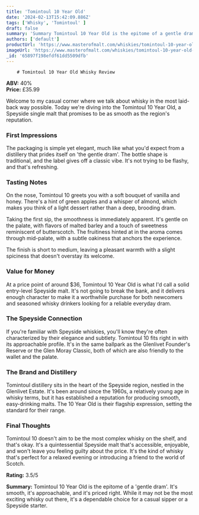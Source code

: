 ```yaml
---
title: 'Tomintoul 10 Year Old'
date: '2024-02-13T15:42:09.886Z'
tags: ['Whisky', 'Tomintoul' ]
draft: false
summary: 'Summary Tomintoul 10 Year Old is the epitome of a gentle dram Its smooth its approachable and its priced right While it may not be the most exciting whisky out there its a dependable choice for a casual sipper or a Speyside starter...'
authors: ['default']
productUrl: 'https://www.masterofmalt.com/whiskies/tomintoul-10-year-old-whisky/'
imageUrl: 'https://www.masterofmalt.com/whiskies/tomintoul-10-year-old-whisky.jpg'
_id: '65897f198efdf61dd5509dfb'
---
```

        
        # Tomintoul 10 Year Old Whisky Review

**ABV:** 40%  
**Price:** £35.99

Welcome to my casual corner where we talk about whisky in the most laid-back way possible. Today we're diving into the Tomintoul 10 Year Old, a Speyside single malt that promises to be as smooth as the region's reputation.

### First Impressions
The packaging is simple yet elegant, much like what you'd expect from a distillery that prides itself on 'the gentle dram'. The bottle shape is traditional, and the label gives off a classic vibe. It's not trying to be flashy, and that's refreshing.

### Tasting Notes
On the nose, Tomintoul 10 greets you with a soft bouquet of vanilla and honey. There's a hint of green apples and a whisper of almond, which makes you think of a light dessert rather than a deep, brooding dram.

Taking the first sip, the smoothness is immediately apparent. It's gentle on the palate, with flavors of malted barley and a touch of sweetness reminiscent of butterscotch. The fruitiness hinted at in the aroma comes through mid-palate, with a subtle oakiness that anchors the experience.

The finish is short to medium, leaving a pleasant warmth with a slight spiciness that doesn't overstay its welcome.

### Value for Money
At a price point of around $36, Tomintoul 10 Year Old is what I'd call a solid entry-level Speyside malt. It's not going to break the bank, and it delivers enough character to make it a worthwhile purchase for both newcomers and seasoned whisky drinkers looking for a reliable everyday dram.

### The Speyside Connection
If you're familiar with Speyside whiskies, you'll know they're often characterized by their elegance and subtlety. Tomintoul 10 fits right in with its approachable profile. It's in the same ballpark as the Glenlivet Founder's Reserve or the Glen Moray Classic, both of which are also friendly to the wallet and the palate.

### The Brand and Distillery
Tomintoul distillery sits in the heart of the Speyside region, nestled in the Glenlivet Estate. It's been around since the 1960s, a relatively young age in whisky terms, but it has established a reputation for producing smooth, easy-drinking malts. The 10 Year Old is their flagship expression, setting the standard for their range.

### Final Thoughts
Tomintoul 10 doesn't aim to be the most complex whisky on the shelf, and that's okay. It's a quintessential Speyside malt that's accessible, enjoyable, and won't leave you feeling guilty about the price. It's the kind of whisky that's perfect for a relaxed evening or introducing a friend to the world of Scotch.

**Rating:** 3.5/5

**Summary:** Tomintoul 10 Year Old is the epitome of a 'gentle dram'. It's smooth, it's approachable, and it's priced right. While it may not be the most exciting whisky out there, it's a dependable choice for a casual sipper or a Speyside starter.
      